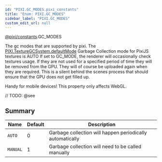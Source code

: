 ```yaml
---
id: "PIXI.GC_MODES.pixi_constants"
title: "Enum: PIXI.GC_MODES"
sidebar_label: "PIXI.GC_MODES"
custom_edit_url: null
---
```


[@pixi/constants](../modules/pixi_constants).GC_MODES

The gc modes that are supported by pixi.
The [PIXI.TextureGCSystem.defaultMode](../classes/PIXI.TextureGCSystem.pixi_core#defaultMode) Garbage Collection mode for PixiJS textures is AUTO If set to GC_MODE, the renderer will occasionally check textures usage. If they are not used for a specified period of time they will be removed from the GPU. They will of course be uploaded again when they are required. This is a silent behind the scenes process that should ensure that the GPU does not get filled up.

Handy for mobile devices! This property only affects WebGL.



// TODO: @see

        

## Summary
| Name                | Default | Description                                               |
| ------------------- | ------- | --------------------------------------------------------- |
| <code>AUTO</code>   | 0       | Garbage collection will happen periodically automatically |
| <code>MANUAL</code> | 1       | Garbage collection will need to be called manually        |

    